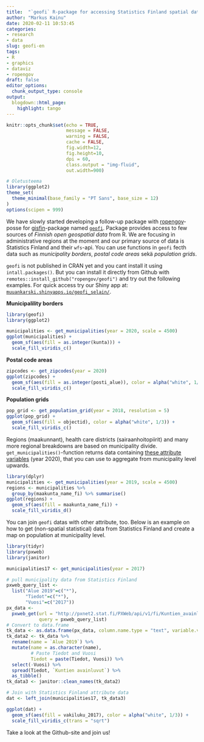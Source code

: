 ```yaml
---
title:  "`geofi` R-package for accessing Statistics Finland spatial data"
author: "Markus Kainu"
date: 2020-02-11 10:53:45
categories: 
- research
- data
slug: geofi-en
tags: 
- R
- graphics
- dataviz
- ropengov
draft: false
editor_options: 
  chunk_output_type: console
output:
  blogdown::html_page:
    highlight: tango
---
```


```r
knitr::opts_chunk$set(echo = TRUE, 
                      message = FALSE, 
                      warning = FALSE, 
                      cache = FALSE,
                      fig.width=12,
                      fig.height=10,
                      dpi = 60, 
                      class.output = "img-fluid",
                      out.width=900)

# Oletusteema
library(ggplot2)
theme_set(
  theme_minimal(base_family = "PT Sans", base_size = 12)
)
options(scipen = 999)
```

We have slowly started developing a follow-up package with [ropengov](https://ropengov.github.io/)-posse for [gisfin](https://ropengov.github.io/gisfin/)-package named [`geofi`](https://ropengov.github.io/geofi/index.html). Package provides access to few sources of *Finnish open geospatial data* from R. We are focusing in administrative regions at the moment and our primary source of data is Statistics Finland and their `wfs`-api. You can use functions in  `geofi` fecth data such as *municipality borders*, *postal code areas* sekä *population grids*. 


`geofi` is not published in CRAN yet and you cant install it using `intall.packages()`. But you can install it directly from Github with `remotes::install_github("ropengov/geofi")` and try out the following examples.  For quick access try our Shiny app at:  [`muuankarski.shinyapps.io/geofi_selain/`](https://muuankarski.shinyapps.io/geofi_selain/).


**Municipalility borders**

```r
library(geofi)
library(ggplot2)

municipalities <- get_municipalities(year = 2020, scale = 4500)
ggplot(municipalities) + 
  geom_sf(aes(fill = as.integer(kunta))) +
  scale_fill_viridis_c()
```


**Postal code areas**

```r
zipcodes <- get_zipcodes(year = 2020) 
ggplot(zipcodes) + 
  geom_sf(aes(fill = as.integer(posti_alue)), color = alpha("white", 1/3)) +
  scale_fill_viridis_c()
``` 

**Population grids**

```r
pop_grid <- get_population_grid(year = 2018, resolution = 5)
ggplot(pop_grid) + 
  geom_sf(aes(fill = objectid), color = alpha("white", 1/3)) +
  scale_fill_viridis_c()
```


Regions (maakunnant), health care districts (sairaanhoitopiirit) and many more regional breakdowns are based on municipality divide.  `get_municipalities()`-function returns data containing [these attribute variables](https://ropengov.github.io/geofi/reference/municipality_key_2020.html) (year 2020), that you can use to aggregate from municipality level upwards.


```r
library(dplyr)
municipalities <- get_municipalities(year = 2019, scale = 4500)
regions <- municipalities %>% 
  group_by(maakunta_name_fi) %>% summarise()
ggplot(regions) + 
  geom_sf(aes(fill = maakunta_name_fi)) +
  scale_fill_viridis_d()
```

You can join `geofi` datas with other attribute, too.  Below is an example on how to get (non-spatial statistical) data from Statistics Finland and create a map on population at municipality level.


```r
library(tidyr)
library(pxweb)
library(janitor)

municipalities17 <- get_municipalities(year = 2017)

# pull municipality data from Statistics Finland
pxweb_query_list <-
  list("Alue 2019"=c("*"),
       "Tiedot"=c("*"),
       "Vuosi"=c("2017"))
px_data <-
  pxweb_get(url = "http://pxnet2.stat.fi/PXWeb/api/v1/fi/Kuntien_avainluvut/2019/kuntien_avainluvut_2019_aikasarja.px",
            query = pxweb_query_list)
# Convert to data.frame
tk_data <- as.data.frame(px_data, column.name.type = "text", variable.value.type = "text")
tk_data2 <- tk_data %>%
  rename(name = `Alue 2019`) %>%
  mutate(name = as.character(name),
         # Paste Tiedot and Vuosi
         Tiedot = paste(Tiedot, Vuosi)) %>%
  select(-Vuosi) %>%
  spread(Tiedot, `Kuntien avainluvut`) %>%
  as_tibble()
tk_data3 <- janitor::clean_names(tk_data2)

# Join with Statistics Finland attribute data
dat <- left_join(municipalities17, tk_data3)

ggplot(dat) + 
  geom_sf(aes(fill = vakiluku_2017), color = alpha("white", 1/3)) +
  scale_fill_viridis_c(trans = "sqrt")
```

Take a look at the Github-site and join us!
